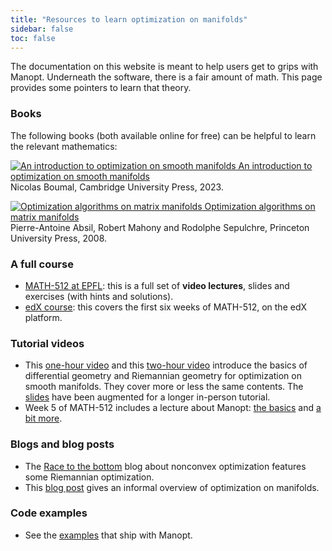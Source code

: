 ```yaml
---
title: "Resources to learn optimization on manifolds"
sidebar: false
toc: false
---
```


The documentation on this website is meant to help users get to grips with Manopt.
Underneath the software, there is a fair amount of math.
This page provides some pointers to learn that theory.

<!--
On a *different page* have an FAQ of sorts, maybe a "How to" page: include a section about computing gradients / Hessians, etc. Point to it from other places in the docs.
-->

### Books

The following books (both available online for free) can be helpful to learn the relevant mathematics:

::: {layout-ncol=2}
[![An introduction to optimization on smooth manifolds](images/BoumalIntroSmoothManifoldsCover.png){.preview-image}
An introduction to optimization on smooth manifolds](https://www.nicolasboumal.net/book) <br> Nicolas Boumal, Cambridge University Press, 2023.

[![Optimization algorithms on matrix manifolds](images/AbsilOptimizationMatrixManifoldsCover.jpg)
Optimization algorithms on matrix manifolds](https://press.princeton.edu/absil) <br> Pierre-Antoine Absil, Robert Mahony and Rodolphe Sepulchre, Princeton University Press, 2008.
:::

### A full course

* [MATH-512 at EPFL](https://www.nicolasboumal.net/book/#lectures): this is a full set of **video lectures**, slides and exercises (with hints and solutions).
* [edX course](https://www.edx.org/learn/math/ecole-polytechnique-federale-de-lausanne-introduction-to-optimization-on-smooth-manifolds-first-order-methods): this covers the first six weeks of MATH-512, on the edX platform.

### Tutorial videos

* This [one-hour video](https://www.youtube.com/watch?v=UjaoZE0GBpg&ab_channel=SimonsInstitute) and this [two-hour video](https://www.youtube.com/watch?v=lK62DwSIjXA&t=6s&ab_channel=FMGDataDrivenControlSummerSchool) introduce the basics of differential geometry and Riemannian geometry for optimization on smooth manifolds.
  They cover more or less the same contents.
  The [slides](https://www.nicolasboumal.net/SIAMOP2023/) have been augmented for a longer in-person tutorial.
* Week 5 of MATH-512 includes a lecture about Manopt: [the basics](https://mediaspace.epfl.ch/media/0_g5gfi47b) and [a bit more](https://mediaspace.epfl.ch/media/0_3a1jnw74).

### Blogs and blog posts

* The [Race to the bottom](https://www.racetothebottom.xyz) blog about nonconvex optimization features some Riemannian optimization.
* This [blog post](https://afonsobandeira.wordpress.com/2015/03/16/optimizing-in-smooth-waters-optimization-on-manifolds/) gives an informal overview of optimization on manifolds.

### Code examples

* See the [examples](https://github.com/NicolasBoumal/manopt/tree/master/examples) that ship with Manopt.
